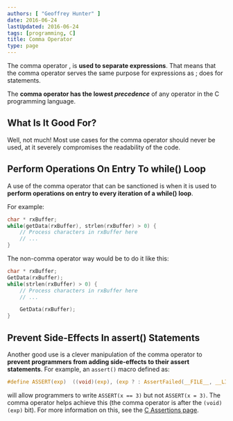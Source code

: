 ```yaml
---
authors: [ "Geoffrey Hunter" ]
date: 2016-06-24
lastUpdated: 2016-06-24
tags: [programming, C]
title: Comma Operator
type: page
---
```


The comma operator , is **used to separate expressions**. That means that the comma operator serves the same purpose for expressions as ; does for statements.

The **comma operator has the lowest _precedence_** of any operator in the C programming language.

## What Is It Good For?

Well, not much! Most use cases for the comma operator should never be used, at it severely compromises the readability of the code.

## Perform Operations On Entry To while() Loop

A use of the comma operator that can be sanctioned is when it is used to **perform operations on entry to every iteration of a while() loop**.

For example:

```c
char * rxBuffer;
while(getData(rxBuffer), strlen(rxBuffer) > 0) {
    // Process characters in rxBuffer here
    // ...
}
```

The non-comma operator way would be to do it like this:

```c    
char * rxBuffer;
GetData(rxBuffer);
while(strlen(rxBuffer) > 0) {
    // Process characters in rxBuffer here
    // ...

    GetData(rxBuffer);
}
```

## Prevent Side-Effects In assert() Statements

Another good use is a clever manipulation of the comma operator to **prevent programmers from adding side-effects to their assert statements**. For example, an `assert()` macro defined as:

```c
#define ASSERT(exp)  ((void)(exp), (exp ? : AssertFailed(__FILE__, __LINE__, #exp)))
```

will allow programmers to write `ASSERT(x == 3)` but not `ASSERT(x = 3)`. The comma operator helps achieve this (the comma operator is after the `(void)(exp)` bit). For more information on this, see the [C Assertions page](/programming/languages/c/assertions-assert).
